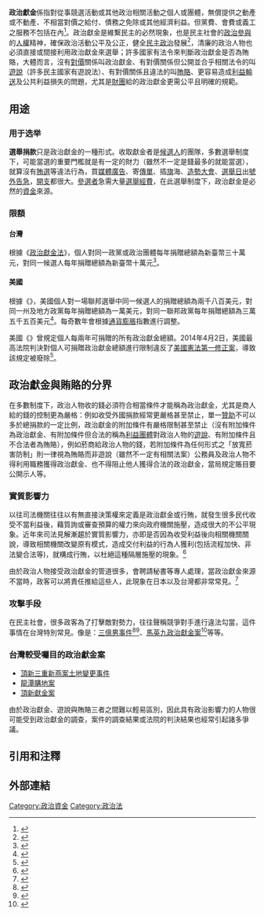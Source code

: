 '''政治獻金'''係指對從事競選活動或其他政治相關活動之個人或團體，無償提供之動產或不動產、不相當對價之給付、債務之免除或其他經濟利益。但黨費、會費或義工之服務不包括在內<ref>{{cite web |url=http://homepage.vghtpe.gov.tw/~ged/top2/top2_e13.htm |title=存档副本 |accessdate=2013-04-30 |deadurl=yes |archiveurl=https://web.archive.org/web/20130402121725/http://homepage.vghtpe.gov.tw/~ged/top2/top2_e13.htm |archivedate=2013-04-02 }}</ref>。政治獻金是維繫民主的必然現象，也是民主社會的[[政治參與|政治參與]]的[[人權|人權]]精神，確保政治活動公平及公正，健全[[民主政治|民主政治]]發展<ref>{{Cite web |url=http://www.moi.gov.tw/dca/02people_003.aspx |title=存档副本 |accessdate=2013-04-30 |archive-date=2013-08-15 |archive-url=https://web.archive.org/web/20130815212851/http://www.moi.gov.tw/dca/02people_003.aspx |dead-url=no }}</ref>，清廉的政治人物也必須直接或間接利用政治獻金來選舉；許多國家有法令來判斷政治獻金是否為賄賂，大體而言，沒有[[對價|對價]]關係叫政治獻金、有對價關係但公開並合乎相關法令的叫[[遊說|遊說]]（許多民主國家有遊說法）、有對價關係且違法的叫[[賄賂|賄賂]]、更容易造成[[利益輸送|利益輸送]]及公共利益損失的問題，尤其是[[財閥|財團]]給的政治獻金更需公平且明確的規範。

==用途==
===用于选举===
'''選舉捐款'''只是政治獻金的一種形式。收取獻金者是[[候選人|候選人]]的團隊，多數選舉制度下，可能當選的重要門檻就是有一定的財力（雖然不一定是錢最多的就能當選），就算沒有[[賄選|賄選]]等違法行為，買[[媒體|媒體]][[廣告|廣告]]、寄[[傳單|傳單]]、插[[旗|旗]]海、[[造勢大會|造勢大會]]、[[選舉日|選舉日]]出[[號外|號外]][[告急|告急]]，[[開支|開支]]都很大。[[參選者|參選者]]急需大量[[選舉經費|選舉經費]]，在此選舉制度下，政治獻金是必然的[[資金|資金]]來源。

=== 限額 ===
==== 台灣 ====
根據《[[政治獻金法|政治獻金法]]》，個人對同一政黨或政治團體每年捐贈總額為新臺幣三十萬元，對同一候選人每年捐贈總額為新臺幣十萬元<ref>{{Cite web|title=政治獻金法|url=https://law.moj.gov.tw/LawClass/LawAll.aspx?pcode=D0020049|accessdate=|author=|date=|format=|publisher=全國法規資料庫|language=|archive-date=2021-12-05|archive-url=https://web.archive.org/web/20211205030534/https://law.moj.gov.tw/LawClass/LawAll.aspx?pcode=D0020049|dead-url=no}}</ref>。

==== 美國 ====
根據《{{le|聯邦選舉競選法|Federal Election Campaign Act}}》，美國個人對一場聯邦選舉中同一候選人的捐贈總額為兩千八百美元，對同一州及地方政黨每年捐贈總額為一萬美元，對同一聯邦政黨每年捐贈總額為三萬五千五百美元<ref>{{Cite web|title=Contribution limits|url=https://www.fec.gov/help-candidates-and-committees/candidate-taking-receipts/contribution-limits/|accessdate=2020-01-11|work=[[聯邦選舉委員會|聯邦選舉委員會]]|language=en|archive-date=2020-01-11|archive-url=https://web.archive.org/web/20200111161500/https://www.fec.gov/help-candidates-and-committees/candidate-taking-receipts/contribution-limits/|dead-url=no}}</ref>。每奇數年會根據[[通貨膨脹|通貨膨脹]]指數進行調整。

美國《{{le|兩黨競選改革法|Bipartisan Campaign Reform Act}}》曾規定個人每兩年可捐贈的所有政治獻金總額。2014年4月2日，美國最高法院判決對個人可捐贈政治獻金總額進行限制違反了[[美國憲法第一修正案|美國憲法第一修正案]]，導致該規定被廢除<ref>{{Cite web|title=McCutcheon, et al. v. FEC|url=https://transition.fec.gov/law/litigation/McCutcheon.shtml|accessdate=2020-01-11|work=聯邦選舉委員會|language=en|archive-date=2017-05-15|archive-url=https://web.archive.org/web/20170515202002/http://fec.gov/law/litigation/McCutcheon.shtml|dead-url=no}}</ref>。

==政治獻金與賄賂的分界==
在多數制度下，政治人物收的錢必須符合相當條件才能稱為政治獻金，尤其是商人給的錢的控制更為嚴格：例如收受外國捐款經常更嚴格甚至禁止，單一[[贊助|贊助]]不可以多於總捐款的一定比例，政治獻金的附加條件有嚴格限制甚至禁止（沒有附加條件為政治獻金、有附加條件但合法的稱為[[利益團體|利益團體]]對政治人物的[[遊說|遊說]]、有附加條件且不合法者為賄賂），例如菸商給政治人物的錢，若附加條件為任何形式之「放寬菸害防制」則一律視為賄賂而非遊說（雖然不一定有相關法案）公務員及政治人物不得利用職務獲得政治獻金、也不得阻止他人獲得合法的政治獻金，當局規定賬目要公開示人等。

===實質影響力===
以往司法機關往往以有無直接決策權來定義是政治獻金或行賄，就發生很多民代收受不當利益後，藉質詢或審查預算的權力來向政府機關施壓，造成很大的不公平現象。近年來司法見解漸趨於實質影響力，亦即是否因為收受利益後向相關機關關說，導致相關機關改變原有模式，造成交付利益的行為人獲利(包括流程加快、非法變合法等)，就構成行賄，以杜絕這種隔層施壓的現象。<ref>{{Cite web |url=http://www.appledaily.com.tw/appledaily/article/headline/20130612/35078504/?utm_source=FB&utm_medium=MWeb_Share&utm_campaign=http%3A%2F%2Fwww.appledaily.com.tw%2Fappledaily%2Farticle%2Fheadline%2F20130612%2F35078504%2F |title=高志鵬收賄50萬 重判7.5年}}</ref>

由於政治人物接受政治獻金的管道很多，會聘請秘書等專人處理，當政治獻金來源不當時，政客可以將責任推給這些人，此現象在日本以及台灣都非常常見。<ref>{{Cite web |url=http://www.epochtimes.com/b5/11/1/14/n3142633.htm |title=違反政治獻金法 前立委被訴 |accessdate=2015-05-31 |archive-date=2016-03-04 |archive-url=https://web.archive.org/web/20160304133218/http://www.epochtimes.com/b5/11/1/14/n3142633.htm |dead-url=no }}</ref>

===攻擊手段===
在民主社會，很多政客為了打擊敵對勢力，往往聲稱競爭對手進行違法勾當，這件事情在台灣特別常見。像是：[[周玉蔻#三億男事件|三億男事件]]<ref>{{Cite news |url=http://news.ltn.com.tw/news/politics/paper/847906 |title=違政治獻金上限 立委促查 |accessdate=2015-05-31 |archive-date=2021-04-10 |archive-url=https://web.archive.org/web/20210410084003/https://news.ltn.com.tw/news/politics/paper/847906 |dead-url=no }}</ref><ref>{{Cite news |url=http://news.ltn.com.tw/news/society/breakingnews/1299676 |title=三億男是誰？柯建銘請假明天不作證了 |accessdate=2015-05-31 |archive-date=2021-04-23 |archive-url=https://web.archive.org/web/20210423082406/https://news.ltn.com.tw/news/society/breakingnews/1299676 |dead-url=no }}</ref>、[[頂新獻金案|馬英九政治獻金案]]<ref>{{Cite news |url=http://www.peoplenews.tw/news/0738af2c-87a1-4fcb-97a9-2017a2e5dba1 |title=國民黨與馬英九說不清的政治獻金 |accessdate=2015-05-31 |archive-date=2021-04-20 |archive-url=https://web.archive.org/web/20210420050546/https://www.peoplenews.tw/news/0738af2c-87a1-4fcb-97a9-2017a2e5dba1 |dead-url=no }}</ref>等等。

===台灣較受囑目的政治獻金案===
* [[頂新三重新燕案土地變更事件|頂新三重新燕案土地變更事件]]
* [[龍潭購地案|龍潭購地案]]
* [[頂新獻金案|頂新獻金案]]
由於政治獻金、遊說與賄賂三者之間難以輕易區別，因此具有政治影響力的人物很可能受到政治獻金的調查，案件的調查結果或法院的判決結果也經常引起諸多爭議。

== 引用和注釋 ==
{{reflist}}

== 外部連結 ==
{{Wikisource|政治獻金法}}

[[Category:政治資金|Category:政治資金]]
[[Category:政治法|Category:政治法]]